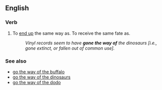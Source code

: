 ==English==

===Verb===
{{en-verb|inf=to [[go]] [[the]] [[way]] [[of]]|goes the way of|going the way of|went the way of|gone the way of}}

# {{idiom}} To [[end up]] the same way as.  To receive the same fate as.
#: ''Vinyl records seem to have '''gone the way of''' the dinosaurs [i.e., gone extinct, or fallen out of common use].''

===See also===
*[[go the way of the buffalo]]
*[[go the way of the dinosaurs]]
*[[go the way of the dodo]]